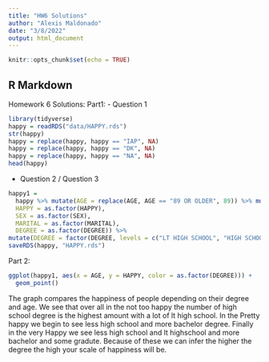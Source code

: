 ```yaml
---
title: "HW6 Solutions"
author: "Alexis Maldonado"
date: "3/8/2022"
output: html_document
---
```


```r
knitr::opts_chunk$set(echo = TRUE)
```
## R Markdown
Homework 6 Solutions:
Part1:
- Question 1
```r
library(tidyverse)
happy = readRDS("data/HAPPY.rds")
str(happy)
happy = replace(happy, happy == "IAP", NA)
happy = replace(happy, happy == "DK", NA)
happy = replace(happy, happy == "NA", NA)
head(happy)
```
- Question 2 / Question 3
```r
happy1 = 
  happy %>% mutate(AGE = replace(AGE, AGE == "89 OR OLDER", 89)) %>% mutate(AGE = as.numeric(AGE),
  HAPPY = as.factor(HAPPY),
  SEX = as.factor(SEX),
  MARITAL = as.factor(MARITAL),
  DEGREE = as.factor(DEGREE)) %>% 
mutate(DEGREE = factor(DEGREE, levels = c("LT HIGH SCHOOL", "HIGH SCHOOL", "JUNIOR COLLEGE","BACHELOR","GRADUATE")))
saveRDS(happy, "HAPPY.rds")
```
Part 2:
```r
ggplot(happy1, aes(x = AGE, y = HAPPY, color = as.factor(DEGREE))) +
  geom_point()
```

The graph compares the happiness of people depending on their degree and age. We see that over all in the not too happy the number of high school degree is the highest amount with a lot of lt high school. In the Pretty happy we begin to see less high school and more bachelor degree. Finally in the very Happy we see less high school and lt highschool and more bachelor and some gradute. Because of these we can infer the higher the degree the high your scale of happiness will be. 

